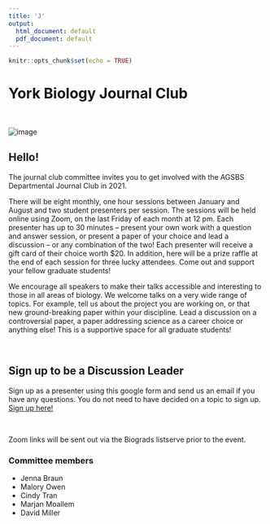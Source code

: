 ```yaml
---
title: 'J'
output:
  html_document: default
  pdf_document: default
---
```


```r
knitr::opts_chunk$set(echo = TRUE)
```

# York Biology Journal Club
<br>

![image](template1.jpg)
<br>

## Hello!
The journal club committee invites you to get involved with the AGSBS Departmental Journal Club in 2021.
<br>

There will be eight monthly, one hour sessions between January and August and two student presenters per session. The sessions will be held online using Zoom, on the last Friday of each month at 12 pm. Each presenter has up to 30 minutes – present your own work with a question and answer session, or present a paper of your choice and lead a discussion – or any combination of the two! Each presenter will receive a gift card of their choice worth $20. In addition, here will be a prize raffle at the end of each session for three lucky attendees. Come out and support your fellow graduate students! <br>

We encourage all speakers to make their talks accessible and interesting to those in all areas of biology. We welcome talks on a very wide range of topics. For example, tell us about the project you are working on, or that new ground-breaking paper within your discipline. Lead a discussion on a controversial paper, a paper addressing science as a career choice or anything else! This is a supportive space for all graduate students!

<br>

## Sign up to be a Discussion Leader

Sign up as a presenter using this google form and send us an email if you have any questions. You do not need to have decided on a topic to sign up. [Sign up here!](
https://docs.google.com/forms/d/e/1FAIpQLSdAdlvA4kEKg68sLV6CCKkBobYLIipfGbs_FrUJab_jkkqqiQ/viewform?usp=sf_link)

<br>

Zoom links will be sent out via the Biograds listserve prior to the event. 

### Committee members
* Jenna Braun
* Malory Owen
* Cindy Tran
* Marjan Moallem
* David Miller
